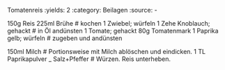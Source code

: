 Tomatenreis
:yields: 2
:category: Beilagen
:source: -

150g Reis
225ml Brühe
# kochen
1 Zwiebel; würfeln
1 Zehe Knoblauch; gehackt
# in Öl andünsten
1 Tomate; gehackt
80g Tomatenmark
1 Paprika gelb; würfeln
# zugeben und andünsten

150ml Milch
# Portionsweise mit Milch ablöschen und eindicken.
1 TL Paprikapulver
_ Salz+Pfeffer
# Würzen. Reis unterheben.

